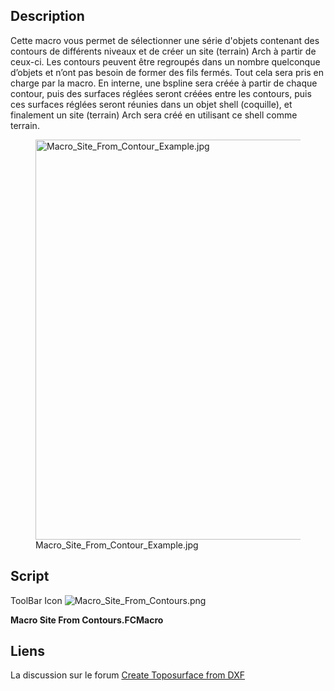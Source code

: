 <languages/>

{{Macro/fr
|Name=Macro Site From Contours
|Icon=Macro_Site_From_Contours.png
|Description=Crée un Arch site à partir d'une série de contours.
|Author=yorik
|Version=1.0
|Date=2018-08-30
|FCVersion=All
|Download=[https://www.freecadweb.org/wiki/File:Macro_Site_From_Contours.png ToolBar Icon]
}}

==Description==

Cette macro vous permet de sélectionner une série d'objets contenant des contours de différents niveaux et de créer un site (terrain) Arch à partir de ceux-ci. Les contours peuvent être regroupés dans un nombre quelconque d’objets et n’ont pas besoin de former des fils fermés. Tout cela sera pris en charge par la macro. En interne, une bspline sera créée à partir de chaque contour, puis des surfaces réglées seront créées entre les contours, puis ces surfaces réglées seront réunies dans un objet shell (coquille), et finalement un site (terrain) Arch sera créé en utilisant ce shell comme terrain.

[[Image:Macro Site From Contour Example.jpg|640px]]

==Script==

ToolBar Icon [[File:Macro_Site_From_Contours.png]]

'''Macro Site From Contours.FCMacro'''

{{MacroCode|code=
# This macro builds an Arch Site object out of different level curves.
# It doesn't matter how many object contain the curves or if they
# are connected into wires or not.

import FreeCAD,FreeCADGui,Part,Draft,DraftGeomUtils,Arch

# first build a list of edges from selected objects

edges = []
for obj in FreeCADGui.Selection.getSelection():
    edges.extend(obj.Shape.Edges)

# sort our edges into connected wires

wires = DraftGeomUtils.findWires(edges)

# build a bspline for each wire

bsplines = []
for wire in wires:
    points = []
    for vert in wire.Vertexes:
        points.append(vert.Point)
    bspline = Draft.makeBSpline(points)
    bsplines.append(bspline)

# hide the bsplines

for bspline in bsplines:
    bspline.ViewObject.hide()

# sort the bsplines by elevation (we use the z of their first point to sort)

bsplines.sort(key=lambda b: b.Points[0].z)

# build one ruled surface from each pair of bsplines

ruledsurfaces = []
for i in range(len(bsplines)-1):
    ruled = FreeCAD.ActiveDocument.addObject('Part::RuledSurface', 'TerrainSection')
    ruled.Curve1 = (bsplines[i],[''])
    ruled.Curve2 = (bsplines[i+1],[''])
    ruledsurfaces.append(ruled)

# hide the ruled surfaces

for ruled in ruledsurfaces:
    ruled.ViewObject.hide()

# at this stade we need to recompute to build all the shapes before getting the faces

FreeCAD.ActiveDocument.recompute()

# make a shell object out of all the ruled surfaces

faces = []
for ruled in ruledsurfaces:
    faces.extend(ruled.Shape.Faces)
shell = Part.Shell(faces)
terrain = FreeCAD.ActiveDocument.addObject('Part::Feature', 'Terrain')
terrain.Shape = shell

# make a site object using our shell as terrain

site = Arch.makeSite()
site.Terrain = terrain

# recompute one last time

FreeCAD.ActiveDocument.recompute()
}}

<span id="Link"></span>
==Liens==

La discussion sur le forum [https://forum.freecadweb.org/viewtopic.php?f=3&t=30569 Create Toposurface from DXF]